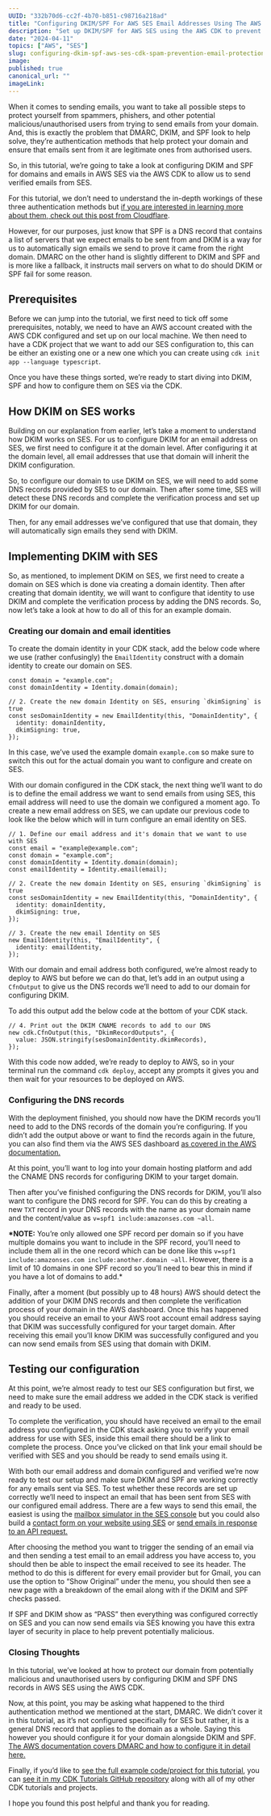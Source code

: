 ```yaml
---
UUID: "332b70d6-cc2f-4b70-b851-c98716a218ad"
title: "Configuring DKIM/SPF For AWS SES Email Addresses Using The AWS CDK! Stop Emails Going to Spam and Protect Your Domain!"
description: "Set up DKIM/SPF for AWS SES using the AWS CDK to prevent spam and protect your domain! Ensure your emails are trusted and delivered."
date: "2024-04-11"
topics: ["AWS", "SES"]
slug: configuring-dkim-spf-aws-ses-cdk-spam-prevention-email-protection
image:
published: true
canonical_url: ""
imageLink:
---
```


When it comes to sending emails, you want to take all possible steps to protect yourself from spammers, phishers, and other potential malicious/unauthorised users from trying to send emails from your domain. And, this is exactly the problem that DMARC, DKIM, and SPF look to help solve, they’re authentication methods that help protect your domain and ensure that emails sent from it are legitimate ones from authorised users.

So, in this tutorial, we’re going to take a look at configuring DKIM and SPF for domains and emails in AWS SES via the AWS CDK to allow us to send verified emails from SES.

For this tutorial, we don’t need to understand the in-depth workings of these three authentication methods but [if you are interested in learning more about them, check out this post from Cloudflare](https://www.cloudflare.com/en-gb/learning/email-security/dmarc-dkim-spf/).

However, for our purposes, just know that SPF is a DNS record that contains a list of servers that we expect emails to be sent from and DKIM is a way for us to automatically sign emails we send to prove it came from the right domain. DMARC on the other hand is slightly different to DKIM and SPF and is more like a fallback, it instructs mail servers on what to do should DKIM or SPF fail for some reason.

## Prerequisites

Before we can jump into the tutorial, we first need to tick off some prerequisites, notably, we need to have an AWS account created with the AWS CDK configured and set up on our local machine. We then need to have a CDK project that we want to add our SES configuration to, this can be either an existing one or a new one which you can create using `cdk init app --language typescript`.

Once you have these things sorted, we’re ready to start diving into DKIM, SPF and how to configure them on SES via the CDK.

## How DKIM on SES works

Building on our explanation from earlier, let’s take a moment to understand how DKIM works on SES. For us to configure DKIM for an email address on SES, we first need to configure it at the domain level. After configuring it at the domain level, all email addresses that use that domain will inherit the DKIM configuration.

So, to configure our domain to use DKIM on SES, we will need to add some DNS records provided by SES to our domain. Then after some time, SES will detect these DNS records and complete the verification process and set up DKIM for our domain.

Then, for any email addresses we’ve configured that use that domain, they will automatically sign emails they send with DKIM.

## Implementing DKIM with SES

So, as mentioned, to implement DKIM on SES, we first need to create a domain on SES which is done via creating a domain identity. Then after creating that domain identity, we will want to configure that identity to use DKIM and complete the verification process by adding the DNS records. So, now let’s take a look at how to do all of this for an example domain.

### Creating our domain and email identities

To create the domain identity in your CDK stack, add the below code where we use (rather confusingly) the `EmailIdentity` construct with a domain identity to create our domain on SES.

```ts:[]:./lib/*-stack.ts:TYPESCRIPT
const domain = "example.com";
const domainIdentity = Identity.domain(domain);

// 2. Create the new domain Identity on SES, ensuring `dkimSigning` is true
const sesDomainIdentity = new EmailIdentity(this, "DomainIdentity", {
  identity: domainIdentity,
  dkimSigning: true,
});
```

In this case, we’ve used the example domain `example.com` so make sure to switch this out for the actual domain you want to configure and create on SES.

With our domain configured in the CDK stack, the next thing we’ll want to do is to define the email address we want to send emails from using SES, this email address will need to use the domain we configured a moment ago. To create a new email address on SES, we can update our previous code to look like the below which will in turn configure an email identity on SES.

```ts:[]:./lib/*-stack.ts:TYPESCRIPT
// 1. Define our email address and it's domain that we want to use with SES
const email = "example@example.com";
const domain = "example.com";
const domainIdentity = Identity.domain(domain);
const emailIdentity = Identity.email(email);

// 2. Create the new domain Identity on SES, ensuring `dkimSigning` is true
const sesDomainIdentity = new EmailIdentity(this, "DomainIdentity", {
  identity: domainIdentity,
  dkimSigning: true,
});

// 3. Create the new email Identity on SES
new EmailIdentity(this, "EmailIdentity", {
  identity: emailIdentity,
});
```

With our domain and email address both configured, we’re almost ready to deploy to AWS but before we can do that, let’s add in an output using a `CfnOutput` to give us the DNS records we’ll need to add to our domain for configuring DKIM.

To add this output add the below code at the bottom of your CDK stack.

```ts:[]:./lib/*-stack.ts:TYPESCRIPT
// 4. Print out the DKIM CNAME records to add to our DNS
new cdk.CfnOutput(this, "DkimRecordOutputs", {
  value: JSON.stringify(sesDomainIdentity.dkimRecords),
});
```

With this code now added, we’re ready to deploy to AWS, so in your terminal run the command `cdk deploy`, accept any prompts it gives you and then wait for your resources to be deployed on AWS.

### Configuring the DNS records

With the deployment finished, you should now have the DKIM records you’ll need to add to the DNS records of the domain you’re configuring. If you didn’t add the output above or want to find the records again in the future, you can also find them via the AWS SES dashboard [as covered in the AWS documentation.](https://docs.aws.amazon.com/ses/latest/dg/creating-identities.html#just-verify-domain-proc)

At this point, you’ll want to log into your domain hosting platform and add the CNAME DNS records for configuring DKIM to your target domain.

Then after you’ve finished configuring the DNS records for DKIM, you’ll also want to configure the DNS record for SPF. You can do this by creating a new `TXT` record in your DNS records with the name as your domain name and the content/value as `v=spf1 include:amazonses.com ~all`.

**\*NOTE:** You’re only allowed one SPF record per domain so if you have multiple domains you want to include in the SPF record, you’ll need to include them all in the one record which can be done like this `v=spf1 include:amazonses.com include:another.domain ~all`. However, there is a limit of 10 domains in one SPF record so you’ll need to bear this in mind if you have a lot of domains to add.\*

Finally, after a moment (but possibly up to 48 hours) AWS should detect the addition of your DKIM DNS records and then complete the verification process of your domain in the AWS dashboard. Once this has happened you should receive an email to your AWS root account email address saying that DKIM was successfully configured for your target domain. After receiving this email you’ll know DKIM was successfully configured and you can now send emails from SES using that domain with DKIM.

## Testing our configuration

At this point, we’re almost ready to test our SES configuration but first, we need to make sure the email address we added in the CDK stack is verified and ready to be used.

To complete the verification, you should have received an email to the email address you configured in the CDK stack asking you to verify your email address for use with SES, inside this email there should be a link to complete the process. Once you’ve clicked on that link your email should be verified with SES and you should be ready to send emails using it.

With both our email address and domain configured and verified we’re now ready to test our setup and make sure DKIM and SPF are working correctly for any emails sent via SES. To test whether these records are set up correctly we’ll need to inspect an email that has been sent from SES with our configured email address. There are a few ways to send this email, the easiest is using the [mailbox simulator in the SES console](https://docs.aws.amazon.com/ses/latest/dg/send-an-email-from-console.html) but you could also build a [contact form on your website using SES](https://conermurphy.com/blog/how-to-build-a-contact-form-with-nextjs-and-aws) or [send emails in response to an API request.](https://conermurphy.com/blog/rest-api-contact-forms-aws-ses-api-gateway-lambda-aws-cdk-guide)

After choosing the method you want to trigger the sending of an email via and then sending a test email to an email address you have access to, you should then be able to inspect the email received to see its header. The method to do this is different for every email provider but for Gmail, you can use the option to “Show Original” under the menu, you should then see a new page with a breakdown of the email along with if the DKIM and SPF checks passed.

If SPF and DKIM show as “PASS” then everything was configured correctly on SES and you can now send emails via SES knowing you have this extra layer of security in place to help prevent potentially malicious.

### Closing Thoughts

In this tutorial, we’ve looked at how to protect our domain from potentially malicious and unauthorised users by configuring DKIM and SPF DNS records in AWS SES using the AWS CDK.

Now, at this point, you may be asking what happened to the third authentication method we mentioned at the start, DMARC. We didn’t cover it in this tutorial, as it’s not configured specifically for SES but rather, it is a general DNS record that applies to the domain as a whole. Saying this however you should configure it for your domain alongside DKIM and SPF. [The AWS documentation covers DMARC and how to configure it in detail here.](https://docs.aws.amazon.com/ses/latest/dg/send-email-authentication-dmarc.html)

Finally, if you’d like to [see the full example code/project for this tutorial](https://github.com/conermurphy/cdk-tutorials/tree/main/ses-email-dkim-configuration), you can [see it in my CDK Tutorials GitHub repository](https://github.com/conermurphy/cdk-tutorials/tree/main) along with all of my other CDK tutorials and projects.

I hope you found this post helpful and thank you for reading.
